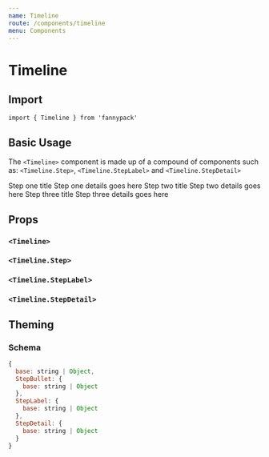 ```yaml
---
name: Timeline
route: /components/timeline
menu: Components
---
```




# Timeline

## Import

`import { Timeline } from 'fannypack'`

## Basic Usage

The `<Timeline>` component is made up of a compound of components such as: `<Timeline.Step>`,  `<Timeline.StepLabel>` and `<Timeline.StepDetail>`

<Playground>
  <Timeline>
    <Timeline.Step a11yTitleId="StepTitle1" a11yDescriptionId="StepDescription1">
      <Timeline.StepLabel a11yTitleId="StepTitle1">Step one title</Timeline.StepLabel>
      <Timeline.StepDetail a11yDescriptionId="StepDescription1">Step one details goes here</Timeline.StepDetail>
    </Timeline.Step>
    <Timeline.Step a11yTitleId="StepTitle2" a11yDescriptionId="StepDescription2">
      <Timeline.StepLabel a11yTitleId="StepTitle2">Step two title</Timeline.StepLabel>
      <Timeline.StepDetail a11yDescriptionId="StepDescription2">Step two details goes here</Timeline.StepDetail>
    </Timeline.Step>
    <Timeline.Step a11yTitleId="StepTitle3" a11yDescriptionId="StepDescription3">
      <Timeline.StepLabel a11yTitleId="StepTitle3">Step three title</Timeline.StepLabel>
      <Timeline.StepDetail a11yDescriptionId="StepDescription3">Step three details goes here</Timeline.StepDetail>
    </Timeline.Step>
  </Timeline>
</Playground>

## Props

### `<Timeline>`
<PropsTable of={Timeline} />

### `<Timeline.Step>`
<PropsTable of={Timeline.Step} />

### `<Timeline.StepLabel>`
<PropsTable of={Timeline.StepLabel} />

### `<Timeline.StepDetail>`
<PropsTable of={Timeline.StepDetail} />


## Theming

### Schema

```jsx
{
  base: string | Object,
  StepBullet: {
    base: string | Object
  },
  StepLabel: {
    base: string | Object
  },
  StepDetail: {
    base: string | Object
  }
}
```
